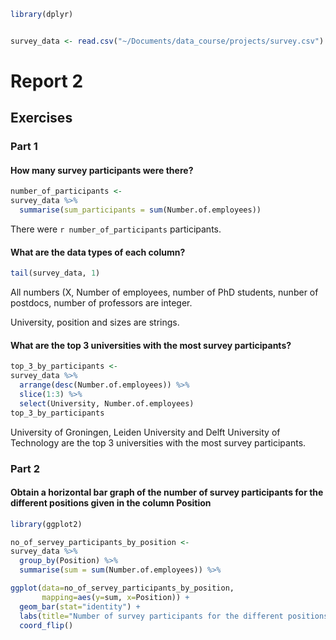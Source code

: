 ```r
library(dplyr)


survey_data <- read.csv("~/Documents/data_course/projects/survey.csv")

```

# Report 2
## Exercises
### Part 1
#### How many survey participants were there?
```r
number_of_participants <-
survey_data %>%
  summarise(sum_participants = sum(Number.of.employees))
```
There were `r number_of_participants` participants.

#### What are the data types of each column?
```r
tail(survey_data, 1)
```
All numbers (X, Number of employees, number of PhD students, nunber of postdocs, number of professors are integer.

University, position and sizes are strings.

#### What are the top 3 universities with the most survey participants?
```r
top_3_by_participants <-
survey_data %>%
  arrange(desc(Number.of.employees)) %>%
  slice(1:3) %>%
  select(University, Number.of.employees)
top_3_by_participants
```
University of Groningen, Leiden University and Delft University of Technology are the top 3 universities with the most survey participants.

### Part 2
#### Obtain a horizontal bar graph of the number of survey participants for the different positions given in the column Position
```r
library(ggplot2)

no_of_servey_participants_by_position <- 
survey_data %>%
  group_by(Position) %>%
  summarise(sum = sum(Number.of.employees)) %>%

ggplot(data=no_of_servey_participants_by_position, 
       mapping=aes(y=sum, x=Position)) + 
  geom_bar(stat="identity") + 
  labs(title="Number of survey participants for the different positions") +
  coord_flip()
```
